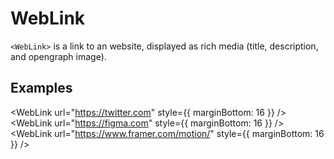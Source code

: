
# WebLink

`<WebLink>` is a link to an website, displayed as rich media (title, description, and opengraph image).

## Examples

<WebLink url="https://twitter.com" style={{ marginBottom: 16 }} />
<WebLink url="https://figma.com" style={{ marginBottom: 16 }} />
<WebLink url="https://www.framer.com/motion/" style={{ marginBottom: 16 }} />
